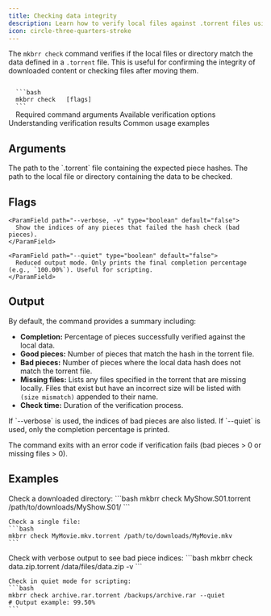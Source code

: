```yaml
---
title: Checking data integrity
description: Learn how to verify local files against .torrent files using the mkbrr check command
icon: circle-three-quarters-stroke
---
```


The `mkbrr check` command verifies if the local files or directory match the data defined in a `.torrent` file. This is useful for confirming the integrity of downloaded content or checking files after moving them.

<CodeGroup>
  <Code title="Command">
  ```bash
  mkbrr check <torrent-file> <content-path> [flags]
  ```
  </Code>
</CodeGroup>

<CardGroup>
  <Card title="Arguments" icon="list-check" href="#arguments">
    Required command arguments
  </Card>
  <Card title="Flags" icon="flag" href="#flags">
    Available verification options
  </Card>
  <Card title="Output" icon="file-export" href="#output">
    Understanding verification results
  </Card>
  <Card title="Examples" icon="code" href="#examples">
    Common usage examples
  </Card>
</CardGroup>

## Arguments

  <ParamField path="torrent-file" type="string" required>
    The path to the `.torrent` file containing the expected piece hashes.
  </ParamField>

  <ParamField path="content-path" type="string" required>
    The path to the local file or directory containing the data to be checked.
  </ParamField>

## Flags

    <ParamField path="--verbose, -v" type="boolean" default="false">
      Show the indices of any pieces that failed the hash check (bad pieces).
    </ParamField>

    <ParamField path="--quiet" type="boolean" default="false">
      Reduced output mode. Only prints the final completion percentage (e.g., `100.00%`). Useful for scripting.
    </ParamField>

## Output

By default, the command provides a summary including:

-   **Completion:** Percentage of pieces successfully verified against the local data.
-   **Good pieces:** Number of pieces that match the hash in the torrent file.
-   **Bad pieces:** Number of pieces where the local data hash does not match the torrent file.
-   **Missing files:** Lists any files specified in the torrent that are missing locally. Files that exist but have an incorrect size will be listed with ` (size mismatch)` appended to their name.
-   **Check time:** Duration of the verification process.

<Tip>
If `--verbose` is used, the indices of bad pieces are also listed.
If `--quiet` is used, only the completion percentage is printed.

The command exits with an error code if verification fails (bad pieces > 0 or missing files > 0).
</Tip>

## Examples

<Tabs>
  <Tab title="Basic Usage">
    Check a downloaded directory:
    ```bash
    mkbrr check MyShow.S01.torrent /path/to/downloads/MyShow.S01/
    ```

    Check a single file:
    ```bash
    mkbrr check MyMovie.mkv.torrent /path/to/downloads/MyMovie.mkv
    ```
  </Tab>

  <Tab title="Advanced Options">
    Check with verbose output to see bad piece indices:
    ```bash
    mkbrr check data.zip.torrent /data/files/data.zip -v
    ```

    Check in quiet mode for scripting:
    ```bash
    mkbrr check archive.rar.torrent /backups/archive.rar --quiet
    # Output example: 99.50%
    ```
  </Tab>
</Tabs>
